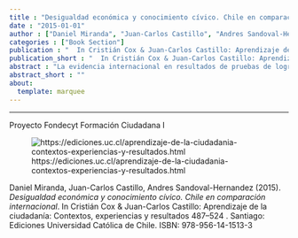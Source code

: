 ```yaml
---
title : "Desigualdad económica y conocimiento cívico. Chile en comparación internacional"
date : "2015-01-01"
author : ["Daniel Miranda", "Juan-Carlos Castillo", "Andres Sandoval-Hernandez"]
categories : ["Book Section"]
publication : "  In Cristián Cox & Juan-Carlos Castillo: Aprendizaje de la ciudadanía: Contextos, experiencias y resultados 487--524 . Santiago: Ediciones Universidad Católica de Chile. ISBN: 978-956-14-1513-3"
publication_short : "  In Cristián Cox & Juan-Carlos Castillo: Aprendizaje de la ciudadanía: Contextos, experiencias y resultados 487--524 . Santiago: Ediciones Universidad Católica de Chile. ISBN: 978-956-14-1513-3"
abstract : "La evidencia internacional en resultados de pruebas de logro académico indica consistentemente que factores socioeconómicos son variables determinantes en los puntajes alcanzados en estas mediciones. Tal asociación, sin duda, tiene una repercusión en la reproducción de la desigualdad económica y, además, cuestiona el rol de la institución escolar como niveladora de las condiciones de origen. Por otro lado, sumado a la evidencia de logro en áreas tradicionales como lenguaje y matemática, estudios realizados en la última década señalan que la desigualdad de origen socioeconómico también impacta en ámbitos tales como el conocimiento en temas cívicos y ciudadanos. Dado que los conocimientos en temas cívicos y ciudadanos se asumen centrales para la integración exitosa en la vida ciudadana y política adulta, la influencia de factores socioeconómicos en estos temas traspasa la reproducción de desigualdad económica, generando fenómenos de reproducción de desigualdad política. Por otro lado, las escuelas son consideradas una institución clave en la nivelación de desigualdades socioeconómicas de origen, para la entrega de los conocimientos, habilidades y actitudes necesarias para la vida política, así como también en la provisión de oportunidades de movilidad social y de integración en la vida ciudadana adulta. En este sentido, resulta relevante conocer en qué medida el origen social de los estudiantes, así como también características socioeconómicas de las escuelas, influyen en los niveles de conocimiento cívico. Además, basados en la evidencia que relaciona conocimiento político y participación política en la vida adulta, el capítulo analiza en qué medida el conocimiento cívico de estudiantes se asocia a expectativas de participación política en el futuro. Para ello se analizan los resultados de la prueba de conocimiento cívico y el cuestionario del estudiantes de 8° básico que son parte del International Civic and Citizenship Education Study (ICCS 2009) 1 . Este capítulo es, en parte, una extensión del capítulo de Castillo, Miranda y Bonhomme (en este volumen), donde también se estudian las expectativas de participación, pero nuestro foco se encuentra en el rol del conocimiento cívico así como también en la comparación internacional. Los objetivos principales de este capítulo consisten en: 1) analizar la relación entre variables de desigualdad socioeconómica (a nivel familiar y escolar) y los resultados en la prueba de conocimiento cívico en Chile; 2) analizar en qué medida los niveles de conocimiento cívico se relacionan con expectativas de participación cívica; y 3) respecto de la relación entre origen social, conocimiento cívico y participación, establecer cómo se posiciona Chile en el contexto internacional. Como contexto internacional entenderemos el conjunto de países que participaron en la prueba ICCS."
abstract_short : ""
about:
  template: marquee
---
```

---
Proyecto Fondecyt Formación Ciudadana I

![https://ediciones.uc.cl/aprendizaje-de-la-ciudadania-contextos-experiencias-y-resultados.html](https://ediciones.uc.cl/media/catalog/product/cache/0762110bdab9bcd70faa57f20c280fd0/a/p/aprendizaje_de_la_ciudadania_1_1.png)


::: {.callout-note title="How to cite this work"}

Daniel Miranda, Juan-Carlos Castillo, Andres Sandoval-Hernandez (2015). *Desigualdad económica y conocimiento cívico. Chile en comparación internacional*.   In Cristián Cox & Juan-Carlos Castillo: Aprendizaje de la ciudadanía: Contextos, experiencias y resultados 487--524 . Santiago: Ediciones Universidad Católica de Chile. ISBN: 978-956-14-1513-3

:::

